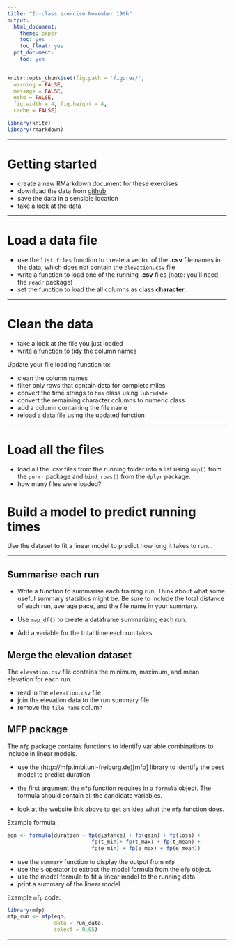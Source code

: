 ```yaml
---
title: "In-class exercise November 19th"
output:
  html_document:
    theme: paper
    toc: yes
    toc_float: yes
  pdf_document:
    toc: yes
---
```


```r
knitr::opts_chunk$set(fig.path = 'figures/',
  warning = FALSE,
  message = FALSE,
  echo = FALSE,
  fig.width = 4, fig.height = 4,
  cache = FALSE)
```

```r
library(knitr)
library(rmarkdown)
```

---

# Getting started

* create a new RMarkdown document for these exercises
* download the data from [github](https://github.com/nickgood/RProgrammingForResearch/tree/master/data/running)
* save the data in a sensible location
* take a look at the data

---

# Load a data file


* use the `list.files` function to create a vector of the **.csv** file names in the data, which does not contain the `elevation.csv` file
* write a function to load one of the running **.csv** files (note: you'll need the `readr` package)
* set the function to load the all columns as class **character**.

---

# Clean the data

* take a look at the file you just loaded
* write a function to tidy the column names

Update your file loading function to:

  + clean the column names
  + filter only rows that contain data for complete miles
  + convert the time strings to `hms` class using `lubridate`
  + convert the remaining character columns to numeric class
  + add a column containing the file name
  + reload a data file using the updated function

---

# Load all the files

* load all the .csv files from the running folder into a list using `map()` from the `purrr` package and `bind_rows()` from the `dplyr` package.
* how many files were loaded?

# Build a model to predict running times

Use the dataset to fit a linear model to predict how long it takes to run...

---

## Summarise each run 

* Write a function to summarise each training run. Think about what some useful summary statsitics might be. Be sure to include the total distance of each run, average pace, and the file name in your summary.

* Use `map_df()` to create a dataframe summarizing each run.

* Add a variable for the total time each run takes

## Merge the elevation dataset

The `elevation.csv` file contains the minimum, maximum, and mean elevation for each run.

* read in the `elevation.csv` file
* join the elevation data to the run summary file
* remove the `file_name` column

## MFP package

The `mfp` package contains functions to identify variable combinations to include in linear models.

* use the (http://mfp.imbi.uni-freiburg.de)[mfp] library to identify the best model to predict duration

* the first argument the `mfp` function requires in a `formula` object. The formula should contain all the candidate variables.

* look at the website link above to get an idea what the `mfp` function does.

Example formula :

```r
eqn <- formula(duration ~ fp(distance) + fp(gain) + fp(loss) +
                           fp(t_min)+ fp(t_max) + fp(t_mean) +
                           fp(e_min) + fp(e_max) + fp(e_mean))
```

* use the `summary` function to display the output from `mfp`
* use the `$` operator to extract the model formula from the `mfp` object.
* use the model formula to fit a linear model to the running data
* print a summary of the linear model

Example `mfp` code:

```r
library(mfp)
mfp_run <- mfp(eqn,
               data = run_data,
               select = 0.05)
```


---
